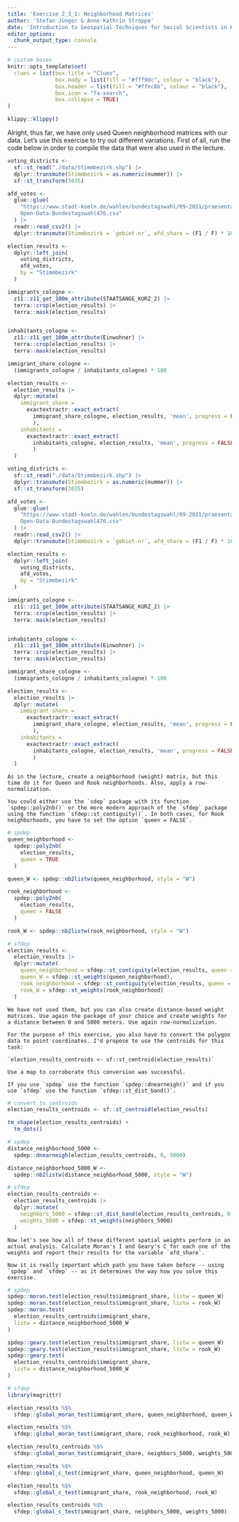 ```yaml
---
title: 'Exercise 2_3_1: Neighborhood Matrices'
author: 'Stefan Jünger & Anne-Kathrin Stroppe'
date: 'Introduction to Geospatial Techniques for Social Scientists in R'
editor_options: 
  chunk_output_type: console
---
```


```r
# custom boxes
knitr::opts_template$set(
  clues = list(box.title = "Clues",
               box.body = list(fill = "#fff9dc", colour = "black"),
               box.header = list(fill = "#ffec8b", colour = "black"),
               box.icon = "fa-search",
               box.collapse = TRUE)
)
```

```r
klippy::klippy()
```

Alright, thus far, we have only used Queen neighborhood matrices with our data. Let's use this exercise to try out different variations. First of all, run the code below in order to compile the data that were also used in the lecture.

```r
voting_districts <-
  sf::st_read("./data/Stimmbezirk.shp") |> 
  dplyr::transmute(Stimmbezirk = as.numeric(nummer)) |> 
  sf::st_transform(3035)

afd_votes <-
  glue::glue(
    "https://www.stadt-koeln.de/wahlen/bundestagswahl/09-2021/praesentation/\\
    Open-Data-Bundestagswahl476.csv"
  ) |> 
  readr::read_csv2() |> 
  dplyr::transmute(Stimmbezirk = `gebiet-nr`, afd_share = (F1 / F) * 100)

election_results <-
  dplyr::left_join(
    voting_districts,
    afd_votes,
    by = "Stimmbezirk"
  )

immigrants_cologne <-
  z11::z11_get_100m_attribute(STAATSANGE_KURZ_2) |> 
  terra::crop(election_results) |> 
  terra::mask(election_results)


inhabitants_cologne <-
  z11::z11_get_100m_attribute(Einwohner) |> 
  terra::crop(election_results) |> 
  terra::mask(election_results)

immigrant_share_cologne <-
  (immigrants_cologne / inhabitants_cologne) * 100

election_results <-
  election_results |> 
  dplyr::mutate(
    immigrant_share = 
      exactextractr::exact_extract(
        immigrant_share_cologne, election_results, 'mean', progress = FALSE
        ),
    inhabitants = 
      exactextractr::exact_extract(
        inhabitants_cologne, election_results, 'mean', progress = FALSE
        )
  )
```

```r
voting_districts <-
  sf::st_read("./data/Stimmbezirk.shp") |> 
  dplyr::transmute(Stimmbezirk = as.numeric(nummer)) |> 
  sf::st_transform(3035)

afd_votes <-
  glue::glue(
    "https://www.stadt-koeln.de/wahlen/bundestagswahl/09-2021/praesentation/\\
    Open-Data-Bundestagswahl476.csv"
  ) |> 
  readr::read_csv2() |> 
  dplyr::transmute(Stimmbezirk = `gebiet-nr`, afd_share = (F1 / F) * 100)

election_results <-
  dplyr::left_join(
    voting_districts,
    afd_votes,
    by = "Stimmbezirk"
  )

immigrants_cologne <-
  z11::z11_get_100m_attribute(STAATSANGE_KURZ_2) |> 
  terra::crop(election_results) |> 
  terra::mask(election_results)


inhabitants_cologne <-
  z11::z11_get_100m_attribute(Einwohner) |> 
  terra::crop(election_results) |> 
  terra::mask(election_results)

immigrant_share_cologne <-
  (immigrants_cologne / inhabitants_cologne) * 100

election_results <-
  election_results |> 
  dplyr::mutate(
    immigrant_share = 
      exactextractr::exact_extract(
        immigrant_share_cologne, election_results, 'mean', progress = FALSE
        ),
    inhabitants = 
      exactextractr::exact_extract(
        inhabitants_cologne, election_results, 'mean', progress = FALSE
        )
  )
```

```block
As in the lecture, create a neighborhood (weight) matrix, but this time do it for Queen and Rook neighborhoods. Also, apply a row-normalization.
```

```block
You could either use the `sdep` package with its function `spdep::poly2nb()` or the more modern approach of the `sfdep` package using the function `sfdep::st_contiguity()`. In both cases, for Rook neighborhoods, you have to set the option `queen = FALSE`.
```

```r
# spdep
queen_neighborhood <-
  spdep::poly2nb(
    election_results,
    queen = TRUE
  )

queen_W <- spdep::nb2listw(queen_neighborhood, style = "W")

rook_neighborhood <-
  spdep::poly2nb(
    election_results,
    queen = FALSE
  )

rook_W <- spdep::nb2listw(rook_neighborhood, style = "W")

# sfdep
election_results <-
  election_results |> 
  dplyr::mutate(
    queen_neighborhood = sfdep::st_contiguity(election_results, queen = TRUE),
    queen_W = sfdep::st_weights(queen_neighborhood),
    rook_neighborhood = sfdep::st_contiguity(election_results, queen = FALSE),
    rook_W = sfdep::st_weights(rook_neighborhood)
  )
```

```block
We have not used them, but you can also create distance-based weight matrices. Use again the package of your choice and create weights for a distance between 0 and 5000 meters. Use again row-normalization.

For the purpose of this exercise, you also have to convert the polygon data to point coordinates. I'd propose to use the centroids for this task:

`election_results_centroids <- sf::st_centroid(election_results)`

Use a map to corroborate this conversion was successful. 
```

```block
If you use `spdep` use the function `spdep::dnearneigh()` and if you use `sfdep` use the function `sfdep::st_dist_band()`.
```

```r
# convert to centroids
election_results_centroids <- sf::st_centroid(election_results)

tm_shape(election_results_centroids) +
  tm_dots()

# spdep
distance_neighborhood_5000 <-
  spdep::dnearneigh(election_results_centroids, 0, 5000)

distance_neighborhood_5000_W <- 
  spdep::nb2listw(distance_neighborhood_5000, style = "W")

# sfdep
election_results_centroids <-
  election_results_centroids |> 
  dplyr::mutate(
    neighbors_5000 = sfdep::st_dist_band(election_results_centroids, 0, 5000),
    weights_5000 = sfdep::st_weights(neighbors_5000)
  )
```

```block
Now let's see how all of these different spatial weights perform in an actual analysis. Calculate Moran's I and Geary's C for each one of the weights and report their results for the variable `afd_share`.
```

```block
Now it is really important which path you have taken before -- using `spdep` and `sfdep` -- as it determines the way how you solve this exercise.
```

```r
# spdep
spdep::moran.test(election_results$immigrant_share, listw = queen_W)
spdep::moran.test(election_results$immigrant_share, listw = rook_W)
spdep::moran.test(
  election_results_centroids$immigrant_share, 
  listw = distance_neighborhood_5000_W
)

spdep::geary.test(election_results$immigrant_share, listw = queen_W)
spdep::geary.test(election_results$immigrant_share, listw = rook_W)
spdep::geary.test(
  election_results_centroids$immigrant_share, 
  listw = distance_neighborhood_5000_W
)

# sfdep
library(magrittr)

election_results %$% 
  sfdep::global_moran_test(immigrant_share, queen_neighborhood, queen_W)

election_results %$% 
  sfdep::global_moran_test(immigrant_share, rook_neighborhood, rook_W)

election_results_centroids %$% 
  sfdep::global_moran_test(immigrant_share, neighbors_5000, weights_5000)

election_results %$% 
  sfdep::global_c_test(immigrant_share, queen_neighborhood, queen_W)

election_results %$% 
  sfdep::global_c_test(immigrant_share, rook_neighborhood, rook_W)

election_results_centroids %$% 
  sfdep::global_c_test(immigrant_share, neighbors_5000, weights_5000)
```
